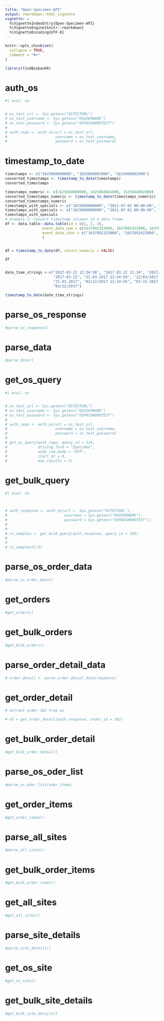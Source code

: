 ```yaml
---
title: "Open-Specimen-API"
output: rmarkdown::html_vignette
vignette: >
  %\VignetteIndexEntry{Open-Specimen-API}
  %\VignetteEngine{knitr::rmarkdown}
  %\VignetteEncoding{UTF-8}
---
```


```r
knitr::opts_chunk$set(
  collapse = TRUE,
  comment = "#>"
)
```

```r
library(findBiobankR)
```

<!-- WARNING - This vignette is generated by {fusen} from dev/OpenSpecimenAPI.Rmd: do not edit by hand -->




# auth_os

```r
#| eval: no


# os_test_url <- Sys.getenv("OSTESTURL")
# os_test_username <- Sys.getenv("OSUSERNAME")
# os_test_password <- Sys.getenv("OSPASSWORDTEST")
# 
# auth_repo <- auth_os(url = os_test_url,
#                      username = os_test_username,
#                      password = os_test_password)

```



# timestamp_to_date

```r

timestamps <- c("1625068800000", "1625068801000", "1625068802000")
converted_timestamps <- timestamp_to_date(timestamps)
converted_timestamps

timestamps_numeric <- c(1625068800000, 1625068801000, 1625068802000)
converted_timestamps_numeric <- timestamp_to_date(timestamps_numeric)
converted_timestamps_numeric
timestamps_with_specials <- c("1625068800000", "2021-07-01 00:00:00", "1625068800/1000")
timestamps_with_specials <- c("1625068800000", "2021-07-01 00:00:00", "1625068800/1000")
timestamps_with_specials
# Example 2: Convert timestamp columns in a data frame
df <- data.table::data.table(id = c(1, 2, 3),
                 event_date_num = c(1637892323000, 1637892423000, 1637892523000),
                 event_date_char = c("1637892323000", "1637892423000", "1637892523000")
                 )


df = timestamp_to_date(df, return_numeric = FALSE)

df


date_time_strings <-c("2017-03-22 12:34:56", "2017.03.22 12:34", "2017/03/22 12", 
                      "2017-03-22", "22.03.2017 12:34:56", "22/03/2017 12:34", "22-03-2017 12", 
                      "22.03.2017", "03/22/2017 12:34:56", "03-22-2017 12:34", "03.22.2017 12", 
                      "03/22/2017")

timestamp_to_date(date_time_strings)


```




# parse_os_response

```r
#parse_os_response()
```



# parse_data

```r
#parse_data()
```



# get_os_query

```r
#| eval: no


# os_test_url <- Sys.getenv("OSTESTURL")
# os_test_username <- Sys.getenv("OSUSERNAME")
# os_test_password <- Sys.getenv("OSPASSWORDTEST")
# 
# auth_repo <- auth_os(url = os_test_url,
#                      username = os_test_username,
#                      password = os_test_password)
# 
# get_os_query(auth_repo, query_id = 114,
#              driving_form = "Specimen",
#              wide_row_mode = "OFF",
#              start_at = 0,
#              max_results = 5)
```



# get_bulk_query

```r
#| eval: no



# auth_response <- auth_os(url =  Sys.getenv("OSTESTURL"),
#                          username = Sys.getenv("OSUSERNAME"),
#                          password = Sys.getenv("OSPASSWORDTEST"))
# 
# 
# cv_samples <- get_bulk_query(auth_response, query_id = 105)
#   
# 
# cv_samples[1:5]
```



# parse_os_order_data

```r
#parse_os_order_data()
```



# get_orders

```r
#get_orders()
```


# get_bulk_orders


```r
#get_bulk_orders()
```








# parse_order_detail_data

```r

# order_detail <- parse_order_detail_data(response)

```





# get_order_detail





```r
# extract order 392 from os

# df = get_order_detail(auth_response, order_id = 392)

```





# get_bulk_order_detail


```r
#get_bulk_order_detail()
```





# parse_os_oder_list

```r

#parse_os_oder_list(oder_items)

```



# get_order_items

```r
#get_order_items()
```



# parse_all_sites

```r
#parse_all_sites()
```




# get_bulk_order_items

```r
#get_bulk_order_items()
```







# get_all_sites

```r
#get_all_sites()
```





# parse_site_details

```r
#parse_site_details()
```





# get_os_site

```r
#get_os_site()
```



# get_bulk_site_details

```r
#get_bulk_site_details()
```




